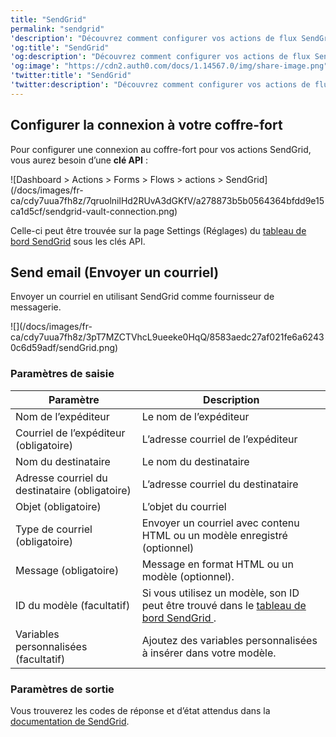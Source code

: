 ---
title: "SendGrid"
permalink: "sendgrid"
'description': "Découvrez comment configurer vos actions de flux SendGrid pour envoyer des courriels."
'og:title': "SendGrid"
'og:description': "Découvrez comment configurer vos actions de flux SendGrid pour envoyer des courriels."
'og:image': "https://cdn2.auth0.com/docs/1.14567.0/img/share-image.png"
'twitter:title': "SendGrid"
'twitter:description': "Découvrez comment configurer vos actions de flux SendGrid pour envoyer des courriels."
---

## Configurer la connexion à votre coffre-fort

Pour configurer une connexion au coffre-fort pour vos actions SendGrid, vous aurez besoin d’une **clé API** :

<Frame>![Dashboard > Actions > Forms > Flows > actions > SendGrid](/docs/images/fr-ca/cdy7uua7fh8z/7qruolnilHd2RUvA3dGKfV/a278873b5b0564364bfdd9e15ca1d5cf/sendgrid-vault-connection.png)</Frame>

Celle-ci peut être trouvée sur la page Settings (Réglages) du [tableau de bord SendGrid](https://app.sendgrid.com/settings/api_keys) sous les clés API.

## Send email (Envoyer un courriel)

Envoyer un courriel en utilisant SendGrid comme fournisseur de messagerie.

<Frame>![](/docs/images/fr-ca/cdy7uua7fh8z/3pT7MZCTVhcL9ueeke0HqQ/8583aedc27af021fe6a62430c6d59adf/sendGrid.png)</Frame>

### Paramètres de saisie

<table class="table">
<thead>
<tr>
<th><b>Paramètre</b></th>
<th><b>Description</b></th>
</tr>
</thead>
<tbody>
<tr>
<td>Nom de l’expéditeur</td>
<td>Le nom de l’expéditeur</td>
</tr>
<tr>
<td>Courriel de l’expéditeur (obligatoire)</td>
<td>L’adresse courriel de l’expéditeur</td>
</tr>
<tr>
<td>Nom du destinataire</td>
<td>Le nom du destinataire</td>
</tr>
<tr>
<td>Adresse courriel du destinataire (obligatoire)</td>
<td>L’adresse courriel du destinataire</td>
</tr>
<tr>
<td>Objet (obligatoire)</td>
<td>L’objet du courriel</td>
</tr>
<tr>
<td>Type de courriel (obligatoire)</td>
<td>Envoyer un courriel avec contenu HTML ou un modèle enregistré (optionnel)</td>
</tr>
<tr>
<td>Message (obligatoire)</td>
<td>Message en format HTML ou un modèle (optionnel).</td>
</tr>
<tr>
<td>ID du modèle (facultatif)</td>
<td>Si vous utilisez un modèle, son ID peut être trouvé dans le <a href="https://mc.sendgrid.com/dynamic-templates"> tableau de bord SendGrid </a>. </td>
</tr>
<tr>
<td>Variables personnalisées (facultatif)</td>
<td>Ajoutez des variables personnalisées à insérer dans votre modèle. </td>
</tr>
</tbody>
</table>

### Paramètres de sortie

Vous trouverez les codes de réponse et d’état attendus dans la [documentation de SendGrid](https://www.twilio.com/docs/sendgrid/api-reference/mail-send/mail-send).